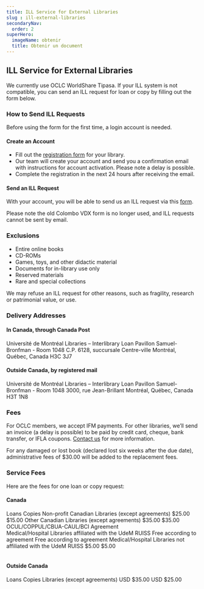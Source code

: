 ```yaml
---
title: ILL Service for External Libraries
slug : ill-external-libraries
secondaryNav:
  order: 2
superHero:
  imageName: obtenir
  title: Obtenir un document
---
```



## ILL Service for External Libraries

We currently use OCLC WorldShare Tipasa. If your ILL system is not compatible, you can send an ILL request for loan or copy by filling out the form below.

### How to Send ILL Requests

Before using the form for the first time, a login account is needed.

#### Create an Account

* Fill out the [registration form](https://pbuq.libwizard.com/f/Registration_ILL_services) for your library.
* Our team will create your account and send you a confirmation email with instructions for account activation. Please note a delay is possible.
* Complete the registration in the next 24 hours after receiving the email.

#### Send an ILL Request

With your account, you will be able to send us an ILL request via this [form](https://42113.account.worldcat.org/account/route/lending/workform).

Please note the old Colombo VDX form is no longer used, and ILL requests cannot be sent by email.

### Exclusions

* Entire online books
* CD-ROMs
* Games, toys, and other didactic material
* Documents for in-library use only
* Reserved materials
* Rare and special collections

We may refuse an ILL request for other reasons, such as fragility, research or patrimonial value, or use.

### Delivery Addresses

#### In Canada, through Canada Post

Université de Montréal Libraries – Interlibrary Loan
Pavillon Samuel-Bronfman - Room 1048
C.P. 6128, succursale Centre-ville
Montréal, Québec, Canada
H3C 3J7

#### Outside Canada, by registered mail
Université de Montréal Libraries – Interlibrary Loan
Pavillon Samuel-Bronfman - Room 1048
3000, rue Jean-Brillant
Montréal, Québec, Canada
H3T 1N8

### Fees

For OCLC members, we accept IFM payments. For other libraries, we’ll send an invoice (a delay is possible) to be paid by credit card, cheque, bank transfer, or IFLA coupons. [Contact us](mailto:peb@bib.umontreal.ca) for more information.

For any damaged or lost book (declared lost six weeks after the due date), administrative fees of $30.00 will be added to the replacement fees.

### Service Fees

Here are the fees for one loan or copy request:

#### Canada

<TableContainer component={Paper}>
      <Table sx={{ minWidth: 650 }} aria-label="interlibrary fees table">
        <TableHead>
          <TableRow>
            <TableCell></TableCell>
            <TableCell align="right">Loans</TableCell>
            <TableCell align="right">Copies</TableCell>
          </TableRow>
        </TableHead>
        <TableBody>
        <TableRow>
            <TableCell>Non-profit Canadian Libraries (except agreements)</TableCell>
            <TableCell align="right">$25.00</TableCell>
            <TableCell align="right">$15.00</TableCell>
          </TableRow>
          <TableRow>
            <TableCell>Other Canadian Libraries (except agreements)</TableCell>
            <TableCell align="right">$35.00</TableCell>
            <TableCell align="right">$35.00</TableCell>
          </TableRow>
          <TableRow>
            <TableCell>OCUL/COPPUL/CBUA-CAUL/BCI Agreement <br/>Medical/Hospital Libraries affiliated with the UdeM RUISS</TableCell>
            <TableCell align="right">Free according to agreement</TableCell>
            <TableCell align="right">Free according to agreement</TableCell>
          </TableRow>
          <TableRow>
            <TableCell>
              Medical/Hospital Libraries not affiliated with the UdeM RUISS
            </TableCell>
            <TableCell align="right">$5.00</TableCell>
            <TableCell align="right">$5.00</TableCell>
          </TableRow>
        </TableBody>
      </Table>
    </TableContainer>

#### Outside Canada

 <TableContainer component={Paper}>
      <Table sx={{ minWidth: 650 }} aria-label="additional fees table">
        <TableHead>
          <TableRow>
            <TableCell></TableCell>
            <TableCell align="right">Loans</TableCell>
            <TableCell align="right">Copies</TableCell>
          </TableRow>
        </TableHead>
        <TableBody>
          <TableRow>
            <TableCell>Libraries (except agreements)</TableCell>
            <TableCell align="right">USD $35.00</TableCell>
            <TableCell align="right">USD $25.00</TableCell>
          </TableRow>
        </TableBody>
      </Table>
    </TableContainer>